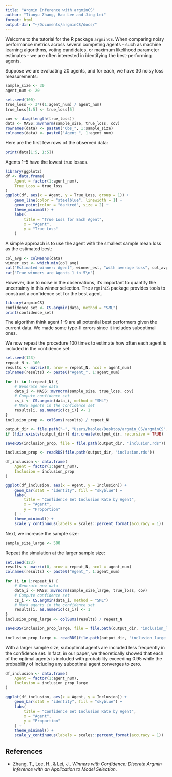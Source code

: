 ```yaml
---
title: "Argmin Inference with argminCS"
author: "Tianyu Zhang, Hao Lee and Jing Lei"
format: html
output-dir: "~/Documents/argminCS/docs/"
---
```


Welcome to the tutorial for the R package `argminCS`. When comparing noisy performance metrics across several competing agents - such as machine learning algorithms, voting candidates, or maximum likelihood parameter estimates - we are often interested in identifying the best-performing agents. 

Suppose we are evaluating 20 agents, and for each, we have 30 noisy loss measurements:

```r
sample_size <- 30
agent_num <- 20

set.seed(100)
true_loss <- 3*((1:agent_num) / agent_num)
true_loss[1:5] <- true_loss[5]

cov <- diag(length(true_loss))
data <- MASS::mvrnorm(sample_size, true_loss, cov)
rownames(data) <- paste0("Obs_", 1:sample_size)
colnames(data) <- paste0("Agent_", 1:agent_num)
```

Here are the first few rows of the observed data:
```r
print(data[1:5, 1:5])
```

Agents 1–5 have the lowest true losses.

```r
library(ggplot2)
df <- data.frame(
    Agent = factor(1:agent_num),
    True_Loss = true_loss
)
ggplot(df, aes(x = Agent, y = True_Loss, group = 1)) +
    geom_line(color = "steelblue", linewidth = 1) +
    geom_point(color = "darkred", size = 2) +
    theme_minimal() +
    labs(
        title = "True Loss for Each Agent",
        x = "Agent",
        y = "True Loss"
    )
```

A simple approach is to use the agent with the smallest sample mean loss as the estimated best:

```r
col_avg <- colMeans(data)
winner_est <- which.min(col_avg)
cat("Estimated winner: Agent", winner_est, "with average loss", col_avg[winner_est], "\n")
cat("True winners are Agents 1 to 5\n")

```

However, due to noise in the observations, it's important to quantify the uncertainty in this winner selection. The `argminCS` package provides tools to construct a confidence set for the best agent.


```r
library(argminCS)
confidence_set <- CS.argmin(data, method = "SML")
print(confidence_set)
```

The algorithm think agent 1-9 are all potential best performers given the current data. We made some type-II errors since it includes suboptimal ones.

We now repeat the procedure 100 times to estimate how often each agent is included in the confidence set:

```r
set.seed(123)
repeat_N <- 100
results <- matrix(0, nrow = repeat_N, ncol = agent_num)
colnames(results) <- paste0("Agent_", 1:agent_num)

for (i in 1:repeat_N) {
    # Generate new data
    data_i <- MASS::mvrnorm(sample_size, true_loss, cov)
    # Compute confidence set
    cs_i <- CS.argmin(data_i, method = "SML")
    # Mark agents in the confidence set
    results[i, as.numeric(cs_i)] <- 1
}
inclusion_prop <- colSums(results) / repeat_N
```

```r
output_dir <- file.path("~", "Users/haolee/Desktop/argmin_CS/argminCS", "argminCS", "docs", "data")
if (!dir.exists(output_dir)) dir.create(output_dir, recursive = TRUE)
```

```r
saveRDS(inclusion_prop, file = file.path(output_dir, "inclusion.rds"))
```

```r
inclusion_prop <- readRDS(file.path(output_dir, "inclusion.rds"))
```

```r
df_inclusion <- data.frame(
    Agent = factor(1:agent_num),
    Inclusion = inclusion_prop
)

ggplot(df_inclusion, aes(x = Agent, y = Inclusion)) +
    geom_bar(stat = "identity", fill = "skyblue") +
    labs(
        title = "Confidence Set Inclusion Rate by Agent",
        x = "Agent",
        y = "Proportion"
    ) +
    theme_minimal() +
    scale_y_continuous(labels = scales::percent_format(accuracy = 1))
```

Next, we increase the sample size:

```r
sample_size_large <- 500
```

Repeat the simulation at the larger sample size:

```r
set.seed(123)
results <- matrix(0, nrow = repeat_N, ncol = agent_num)
colnames(results) <- paste0("Agent_", 1:agent_num)

for (i in 1:repeat_N) {
    # Generate new data
    data_i <- MASS::mvrnorm(sample_size_large, true_loss, cov)
    # Compute confidence set
    cs_i <- CS.argmin(data_i, method = "SML")
    # Mark agents in the confidence set
    results[i, as.numeric(cs_i)] <- 1
}
inclusion_prop_large <- colSums(results) / repeat_N

```


```r

saveRDS(inclusion_prop_large, file = file.path(output_dir, "inclusion_large.rds"))
```

```r
inclusion_prop_large <- readRDS(file.path(output_dir, "inclusion_large.rds"))
```

With a larger sample size, suboptimal agents are included less frequently in the confidence set. In fact, in our paper, we theoretically showed that each of the optimal agents is included with probability exceeding 0.95 while the probability of including any suboptimal agent converges to zero.

```r
df_inclusion <- data.frame(
    Agent = factor(1:agent_num),
    Inclusion = inclusion_prop_large
)

ggplot(df_inclusion, aes(x = Agent, y = Inclusion)) +
    geom_bar(stat = "identity", fill = "skyblue") +
    labs(
        title = "Confidence Set Inclusion Rate by Agent",
        x = "Agent",
        y = "Proportion"
    ) +
    theme_minimal() +
    scale_y_continuous(labels = scales::percent_format(accuracy = 1))
```

## References

- Zhang, T., Lee, H., & Lei, J.. *Winners with Confidence: Discrete Argmin Inference with an Application to Model Selection*.


